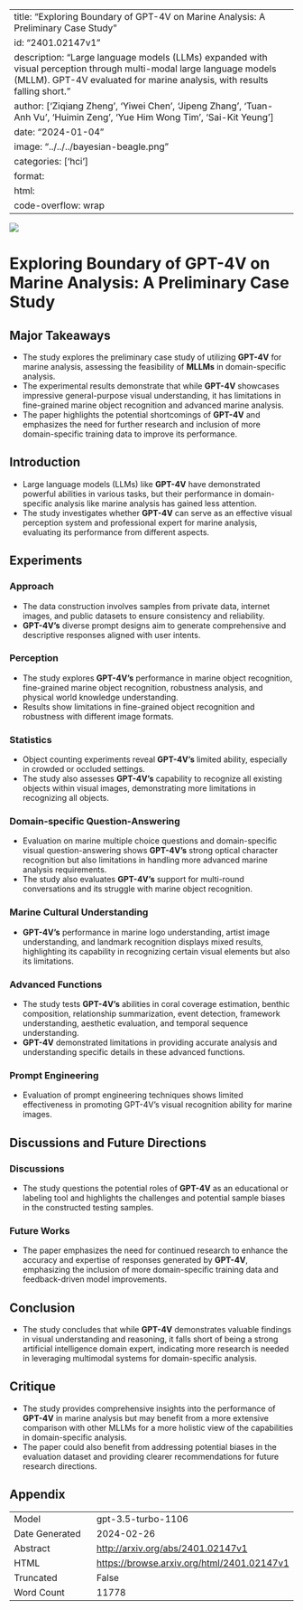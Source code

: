 
---
title: "Exploring Boundary of GPT-4V on Marine Analysis: A Preliminary Case Study"
id: "2401.02147v1"
description: "Large language models (LLMs) expanded with visual perception through multi-modal large language models (MLLM). GPT-4V evaluated for marine analysis, with results falling short."
author: ['Ziqiang Zheng', 'Yiwei Chen', 'Jipeng Zhang', 'Tuan-Anh Vu', 'Huimin Zeng', 'Yue Him Wong Tim', 'Sai-Kit Yeung']
date: "2024-01-04"
image: "../../../bayesian-beagle.png"
categories: ['hci']
format:
  html:
    code-overflow: wrap
---

![](../../../bayesian-beagle.png)

# Exploring Boundary of GPT-4V on Marine Analysis: A Preliminary Case Study

## Major Takeaways
- The study explores the preliminary case study of utilizing **GPT-4V** for marine analysis, assessing the feasibility of **MLLMs** in domain-specific analysis.
- The experimental results demonstrate that while **GPT-4V** showcases impressive general-purpose visual understanding, it has limitations in fine-grained marine object recognition and advanced marine analysis.
- The paper highlights the potential shortcomings of **GPT-4V** and emphasizes the need for further research and inclusion of more domain-specific training data to improve its performance.

## Introduction
- Large language models (LLMs) like **GPT-4V** have demonstrated powerful abilities in various tasks, but their performance in domain-specific analysis like marine analysis has gained less attention.
- The study investigates whether **GPT-4V** can serve as an effective visual perception system and professional expert for marine analysis, evaluating its performance from different aspects.

## Experiments
### Approach
- The data construction involves samples from private data, internet images, and public datasets to ensure consistency and reliability.
- **GPT-4V's** diverse prompt designs aim to generate comprehensive and descriptive responses aligned with user intents.

### Perception
- The study explores **GPT-4V's** performance in marine object recognition, fine-grained marine object recognition, robustness analysis, and physical world knowledge understanding.
- Results show limitations in fine-grained object recognition and robustness with different image formats.

### Statistics
- Object counting experiments reveal **GPT-4V's** limited ability, especially in crowded or occluded settings.
- The study also assesses **GPT-4V's** capability to recognize all existing objects within visual images, demonstrating more limitations in recognizing all objects.

### Domain-specific Question-Answering
- Evaluation on marine multiple choice questions and domain-specific visual question-answering shows **GPT-4V's** strong optical character recognition but also limitations in handling more advanced marine analysis requirements.
- The study also evaluates **GPT-4V's** support for multi-round conversations and its struggle with marine object recognition.

### Marine Cultural Understanding
- **GPT-4V's** performance in marine logo understanding, artist image understanding, and landmark recognition displays mixed results, highlighting its capability in recognizing certain visual elements but also its limitations.

### Advanced Functions
- The study tests **GPT-4V's** abilities in coral coverage estimation, benthic composition, relationship summarization, event detection, framework understanding, aesthetic evaluation, and temporal sequence understanding.
- **GPT-4V** demonstrated limitations in providing accurate analysis and understanding specific details in these advanced functions.

### Prompt Engineering
- Evaluation of prompt engineering techniques shows limited effectiveness in promoting GPT-4V's visual recognition ability for marine images.

## Discussions and Future Directions
### Discussions
- The study questions the potential roles of **GPT-4V** as an educational or labeling tool and highlights the challenges and potential sample biases in the constructed testing samples.

### Future Works
- The paper emphasizes the need for continued research to enhance the accuracy and expertise of responses generated by **GPT-4V**, emphasizing the inclusion of more domain-specific training data and feedback-driven model improvements.

## Conclusion
- The study concludes that while **GPT-4V** demonstrates valuable findings in visual understanding and reasoning, it falls short of being a strong artificial intelligence domain expert, indicating more research is needed in leveraging multimodal systems for domain-specific analysis.

## Critique
- The study provides comprehensive insights into the performance of **GPT-4V** in marine analysis but may benefit from a more extensive comparison with other MLLMs for a more holistic view of the capabilities in domain-specific analysis.
- The paper could also benefit from addressing potential biases in the evaluation dataset and providing clearer recommendations for future research directions.

## Appendix

|          |          |
|----------|----------|
| Model     | gpt-3.5-turbo-1106       |
| Date Generated     | 2024-02-26       |
| Abstract | [http://arxiv.org/abs/2401.02147v1](http://arxiv.org/abs/2401.02147v1)        |
| HTML     | [https://browse.arxiv.org/html/2401.02147v1](https://browse.arxiv.org/html/2401.02147v1)       |
| Truncated       | False       |
| Word Count       | 11778       |